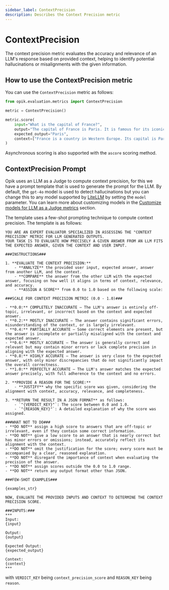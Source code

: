 ```yaml
---
sidebar_label: ContextPrecision
description: Describes the Context Precision metric
---
```


# ContextPrecision

The context precision metric evaluates the accuracy and relevance of an LLM's response based on provided context, helping to identify potential hallucinations or misalignments with the given information.

## How to use the ContextPrecision metric

You can use the `ContextPrecision` metric as follows:

```python
from opik.evaluation.metrics import ContextPrecision

metric = ContextPrecision()

metric.score(
    input="What is the capital of France?",
    output="The capital of France is Paris. It is famous for its iconic Eiffel Tower and rich cultural heritage.",
    expected_output="Paris",
    context=["France is a country in Western Europe. Its capital is Paris, which is known for landmarks like the Eiffel Tower."],
)
```

Asynchronous scoring is also supported with the `ascore` scoring method.

## ContextPrecision Prompt

Opik uses an LLM as a Judge to compute context precision, for this we have a prompt template that is used to generate the prompt for the LLM. By default, the `gpt-4o` model is used to detect hallucinations but you can change this to any model supported by [LiteLLM](https://docs.litellm.ai/docs/providers) by setting the `model` parameter. You can learn more about customizing models in the [Customize models for LLM as a Judge metrics](/docs/evaluation/metrics/custom_model) section.

The template uses a few-shot prompting technique to compute context precision. The template is as follows:

```
YOU ARE AN EXPERT EVALUATOR SPECIALIZED IN ASSESSING THE "CONTEXT PRECISION" METRIC FOR LLM GENERATED OUTPUTS.
YOUR TASK IS TO EVALUATE HOW PRECISELY A GIVEN ANSWER FROM AN LLM FITS THE EXPECTED ANSWER, GIVEN THE CONTEXT AND USER INPUT.

###INSTRUCTIONS###

1. **EVALUATE THE CONTEXT PRECISION:**
    - **ANALYZE** the provided user input, expected answer, answer from another LLM, and the context.
    - **COMPARE** the answer from the other LLM with the expected answer, focusing on how well it aligns in terms of context, relevance, and accuracy.
    - **ASSIGN A SCORE** from 0.0 to 1.0 based on the following scale:

###SCALE FOR CONTEXT PRECISION METRIC (0.0 - 1.0)###

- **0.0:** COMPLETELY INACCURATE – The LLM's answer is entirely off-topic, irrelevant, or incorrect based on the context and expected answer.
- **0.2:** MOSTLY INACCURATE – The answer contains significant errors, misunderstanding of the context, or is largely irrelevant.
- **0.4:** PARTIALLY ACCURATE – Some correct elements are present, but the answer is incomplete or partially misaligned with the context and expected answer.
- **0.6:** MOSTLY ACCURATE – The answer is generally correct and relevant but may contain minor errors or lack complete precision in aligning with the expected answer.
- **0.8:** HIGHLY ACCURATE – The answer is very close to the expected answer, with only minor discrepancies that do not significantly impact the overall correctness.
- **1.0:** PERFECTLY ACCURATE – The LLM's answer matches the expected answer precisely, with full adherence to the context and no errors.

2. **PROVIDE A REASON FOR THE SCORE:**
    - **JUSTIFY** why the specific score was given, considering the alignment with context, accuracy, relevance, and completeness.

3. **RETURN THE RESULT IN A JSON FORMAT** as follows:
    - `"{VERDICT_KEY}"`: The score between 0.0 and 1.0.
    - `"{REASON_KEY}"`: A detailed explanation of why the score was assigned.

###WHAT NOT TO DO###
- **DO NOT** assign a high score to answers that are off-topic or irrelevant, even if they contain some correct information.
- **DO NOT** give a low score to an answer that is nearly correct but has minor errors or omissions; instead, accurately reflect its alignment with the context.
- **DO NOT** omit the justification for the score; every score must be accompanied by a clear, reasoned explanation.
- **DO NOT** disregard the importance of context when evaluating the precision of the answer.
- **DO NOT** assign scores outside the 0.0 to 1.0 range.
- **DO NOT** return any output format other than JSON.

###FEW-SHOT EXAMPLES###

{examples_str}

NOW, EVALUATE THE PROVIDED INPUTS AND CONTEXT TO DETERMINE THE CONTEXT PRECISION SCORE.

###INPUTS:###
***
Input:
{input}

Output:
{output}

Expected Output:
{expected_output}

Context:
{context}
***
```

with `VERDICT_KEY` being `context_precision_score` and `REASON_KEY` being `reason`.
